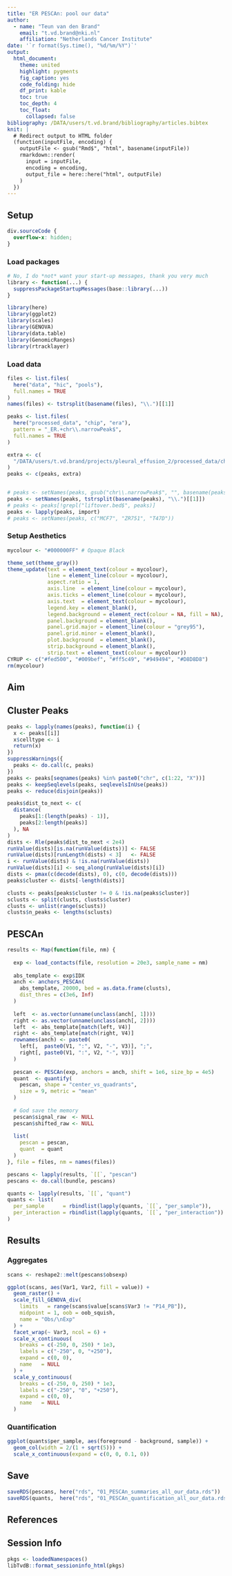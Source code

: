 ```yaml
---
title: "ER PESCAn: pool our data"
author: 
  - name: "Teun van den Brand"
    email: "t.vd.brand@nki.nl"
    affiliation: "Netherlands Cancer Institute"
date: '`r format(Sys.time(), "%d/%m/%Y")`'
output: 
  html_document:
    theme: united
    highlight: pygments
    fig_caption: yes
    code_folding: hide
    df_print: kable
    toc: true
    toc_depth: 4
    toc_float:
      collapsed: false
bibliography: /DATA/users/t.vd.brand/bibliography/articles.bibtex
knit: |
  # Redirect output to HTML folder
  (function(inputFile, encoding) {
    outputFile <- gsub("Rmd$", "html", basename(inputFile))
    rmarkdown::render(
      input = inputFile,
      encoding = encoding,
      output_file = here::here("html", outputFile)
    )
  })
---
```


## Setup {.tabset}

<!-- little HTML script to do indentation of the table of contents -->
<script>
    $(document).ready(function() {
      $items = $('div#TOC li');
      $items.each(function(idx) {
        num_ul = $(this).parentsUntil('#TOC').length;
        $(this).css({'text-indent': num_ul * 10, 'padding-left': 0});
      });

    });
</script>

```css
div.sourceCode {
  overflow-x: hidden;
}
```

### Load packages

```r
# No, I do *not* want your start-up messages, thank you very much
library <- function(...) {
  suppressPackageStartupMessages(base::library(...))
}
```


```r
library(here)
library(ggplot2)
library(scales)
library(GENOVA)
library(data.table)
library(GenomicRanges)
library(rtracklayer)
```

### Load data

```r
files <- list.files(
  here("data", "hic", "pools"),
  full.names = TRUE
)
names(files) <- tstrsplit(basename(files), "\\.")[[1]]

peaks <- list.files(
  here("processed_data", "chip", "era"),
  pattern = "_ER.+chr\\.narrowPeak$",
  full.names = TRUE
)

extra <- c(
  "/DATA/users/t.vd.brand/projects/pleural_effusion_2/processed_data/chip/peaks/ER_peaks.narrowPeak"
)
peaks <- c(peaks, extra)


# peaks <- setNames(peaks, gsub("chr\\.narrowPeak$", "", basename(peaks)))
peaks <- setNames(peaks, tstrsplit(basename(peaks), "\\.")[[1]])
# peaks <- peaks[!grepl("liftover.bed$", peaks)]
peaks <- lapply(peaks, import)
# peaks <- setNames(peaks, c("MCF7", "ZR751", "T47D"))
```

### Setup Aesthetics

```r
mycolour <- "#000000FF" # Opaque Black

theme_set(theme_gray())
theme_update(text = element_text(colour = mycolour),
             line = element_line(colour = mycolour),
             aspect.ratio = 1,
             axis.line  = element_line(colour = mycolour),
             axis.ticks = element_line(colour = mycolour),
             axis.text  = element_text(colour = mycolour),
             legend.key = element_blank(),
             legend.background = element_rect(colour = NA, fill = NA),
             panel.background = element_blank(),
             panel.grid.major = element_line(colour = "grey95"),
             panel.grid.minor = element_blank(),
             plot.background  = element_blank(),
             strip.background = element_blank(),
             strip.text = element_text(colour = mycolour))
CYRUP <- c("#fed500", "#009bef", "#ff5c49", "#949494", "#D8D8D8")
rm(mycolour)
```

## Aim

## Cluster Peaks

```r
peaks <- lapply(names(peaks), function(i) {
  x <- peaks[[i]]
  x$celltype <- i
  return(x)
})
suppressWarnings({
  peaks <- do.call(c, peaks)
})
peaks <- peaks[seqnames(peaks) %in% paste0("chr", c(1:22, "X"))]
peaks <- keepSeqlevels(peaks, seqlevelsInUse(peaks))
peaks <- reduce(disjoin(peaks))

peaks$dist_to_next <- c(
  distance(
    peaks[1:(length(peaks) - 1)],
    peaks[2:length(peaks)]
  ), NA
)
dists <- Rle(peaks$dist_to_next < 2e4)
runValue(dists)[is.na(runValue(dists))] <- FALSE
runValue(dists)[runLength(dists) < 3]   <- FALSE
i <- runValue(dists) & !is.na(runValue(dists))
runValue(dists)[i] <- seq_along(runValue(dists)[i])
dists <- pmax(c(decode(dists), 0), c(0, decode(dists)))
peaks$cluster <- dists[-length(dists)]

clusts <- peaks[peaks$cluster != 0 & !is.na(peaks$cluster)]
sclusts <- split(clusts, clusts$cluster)
clusts <- unlist(range(sclusts))
clusts$n_peaks <- lengths(sclusts)
```

## PESCAn

```r
results <- Map(function(file, nm) {
  
  exp <- load_contacts(file, resolution = 20e3, sample_name = nm)
  
  abs_template <- exp$IDX
  anch <- anchors_PESCAn(
    abs_template, 20000, bed = as.data.frame(clusts),
    dist_thres = c(3e6, Inf)
  )
  
  left  <- as.vector(unname(unclass(anch[, 1])))
  right <- as.vector(unname(unclass(anch[, 2])))
  left  <- abs_template[match(left, V4)]
  right <- abs_template[match(right, V4)]
  rownames(anch) <- paste0(
    left[,  paste0(V1, ":", V2, "-", V3)], ";",
    right[, paste0(V1, ":", V2, "-", V3)]
  )
  
  pescan <- PESCAn(exp, anchors = anch, shift = 1e6, size_bp = 4e5)
  quant  <- quantify(
    pescan, shape = "center_vs_quadrants",
    size = 9, metric = "mean"
  )
  
  # God save the memory
  pescan$signal_raw  <- NULL
  pescan$shifted_raw <- NULL
  
  list(
    pescan = pescan,
    quant  = quant
  )
}, file = files, nm = names(files))

pescans <- lapply(results, `[[`, "pescan")
pescans <- do.call(bundle, pescans)

quants <- lapply(results, `[[`, "quant")
quants <- list(
  per_sample      = rbindlist(lapply(quants, `[[`, "per_sample")),
  per_interaction = rbindlist(lapply(quants, `[[`, "per_interaction"))
)
```

## Results

### Aggregates

```r
scans <- reshape2::melt(pescans$obsexp)

ggplot(scans, aes(Var1, Var2, fill = value)) +
  geom_raster() +
  scale_fill_GENOVA_div(
    limits   = range(scans$value[scans$Var3 != "P14_PB"]),
    midpoint = 1, oob = oob_squish,
    name = "Obs/\nExp"
  ) +
  facet_wrap(~ Var3, ncol = 6) +
  scale_x_continuous(
    breaks = c(-250, 0, 250) * 1e3,
    labels = c("-250", 0, "+250"),
    expand = c(0, 0),
    name   = NULL
  ) +
  scale_y_continuous(
    breaks = c(-250, 0, 250) * 1e3,
    labels = c("-250", "0", "+250"),
    expand = c(0, 0),
    name   = NULL
  )

```

### Quantification

```r
ggplot(quants$per_sample, aes(foreground - background, sample)) +
  geom_col(width = 2/(1 + sqrt(5))) +
  scale_x_continuous(expand = c(0, 0, 0.1, 0))
```

## Save

```r
saveRDS(pescans, here("rds", "01_PESCAn_summaries_all_our_data.rds"))
saveRDS(quants,  here("rds", "01_PESCAn_quantification_all_our_data.rds"))
```


## References

<div id="refs"></div>

## Session Info

```r
pkgs <- loadedNamespaces()
libTvdB::format_sessioninfo_html(pkgs)
```
